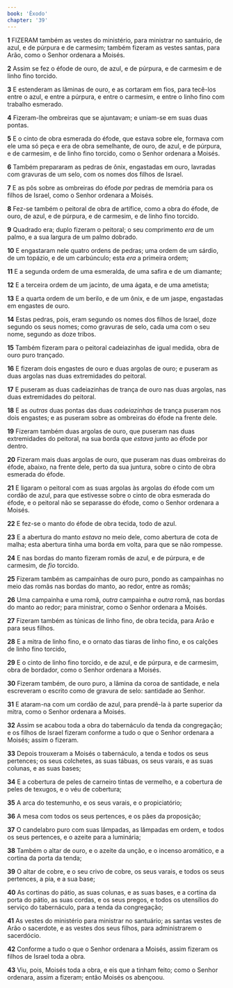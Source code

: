 ```yaml
---
book: 'Êxodo'
chapter: '39'
---
```


**1** FIZERAM também as vestes do ministério, para ministrar no santuário, de azul, e de púrpura e de carmesim; também fizeram as vestes santas, para Arão, como o Senhor ordenara a Moisés.

**2** Assim se fez o éfode de ouro, de azul, e de púrpura, e de carmesim e de linho fino torcido.

**3** E estenderam as lâminas de ouro, e as cortaram em fios, para tecê-los entre o azul, e entre a púrpura, e entre o carmesim, e entre o linho fino com trabalho esmerado.

**4** Fizeram-lhe ombreiras que se ajuntavam; e uniam-se em suas duas pontas.

**5** E o cinto de obra esmerada do éfode, que estava sobre ele, formava com ele uma só peça e era de obra semelhante, de ouro, de azul, e de púrpura, e de carmesim, e de linho fino torcido, como o Senhor ordenara a Moisés.

**6** Também prepararam as pedras de ônix, engastadas em ouro, lavradas com gravuras de um selo, com os nomes dos filhos de Israel.

**7** E as pôs sobre as ombreiras do éfode _por_ pedras de memória para os filhos de Israel, como o Senhor ordenara a Moisés.

**8** Fez-se também o peitoral de obra de artífice, como a obra do éfode, de ouro, de azul, e de púrpura, e de carmesim, e de linho fino torcido.

**9** Quadrado era; duplo fizeram o peitoral; o seu comprimento _era_ de um palmo, e a sua largura de um palmo dobrado.

**10** E engastaram nele quatro ordens de pedras; uma ordem de um sárdio, de um topázio, e de um carbúnculo; esta _era_ a primeira ordem;

**11** E a segunda ordem de uma esmeralda, de uma safira e de um diamante;

**12** E a terceira ordem de um jacinto, de uma ágata, e de uma ametista;

**13** E a quarta ordem de um berilo, e de um ônix, e de um jaspe, engastadas em engastes de ouro.

**14** Estas pedras, pois, eram segundo os nomes dos filhos de Israel, doze segundo os seus nomes; como gravuras de selo, cada uma com o seu nome, segundo as doze tribos.

**15** Também fizeram para o peitoral cadeiazinhas de igual medida, obra de ouro puro trançado.

**16** E fizeram dois engastes de ouro e duas argolas de ouro; e puseram as duas argolas nas duas extremidades do peitoral.

**17** E puseram as duas cadeiazinhas de trança de ouro nas duas argolas, nas duas extremidades do peitoral.

**18** E as _outras_ duas pontas das duas _cadeiazinhas_ de trança puseram nos dois engastes; e as puseram sobre as ombreiras do éfode na frente dele.

**19** Fizeram também duas argolas de ouro, que puseram nas duas extremidades do peitoral, na sua borda que _estava_ junto ao éfode por dentro.

**20** Fizeram mais duas argolas de ouro, que puseram nas duas ombreiras do éfode, abaixo, na frente dele, perto da sua juntura, sobre o cinto de obra esmerada do éfode.

**21** E ligaram o peitoral com as suas argolas às argolas do éfode com um cordão de azul, para que estivesse sobre o cinto de obra esmerada do éfode, e o peitoral não se separasse do éfode, como o Senhor ordenara a Moisés.

**22** E fez-se o manto do éfode de obra tecida, todo de azul.

**23** E a abertura do manto _estava_ no meio dele, como abertura de cota de malha; esta abertura tinha uma borda em volta, para que se não rompesse.

**24** E nas bordas do manto fizeram romãs de azul, e de púrpura, e de carmesim, de _fio_ torcido.

**25** Fizeram também as campainhas de ouro puro, pondo as campainhas no meio das romãs nas bordas do manto, ao redor, entre as romãs;

**26** Uma campainha e uma romã, _outra_ campainha e _outra_ romã, nas bordas do manto ao redor; para ministrar, como o Senhor ordenara a Moisés.

**27** Fizeram também as túnicas de linho fino, de obra tecida, para Arão e para seus filhos.

**28** E a mitra de linho fino, e o ornato das tiaras de linho fino, e os calções de linho fino torcido,

**29** E o cinto de linho fino torcido, e de azul, e de púrpura, e de carmesim, obra de bordador, como o Senhor ordenara a Moisés.

**30** Fizeram também, de ouro puro, a lâmina da coroa de santidade, e nela escreveram o escrito como de gravura de selo: santidade ao Senhor.

**31** E ataram-na com um cordão de azul, para prendê-la à parte superior da mitra, como o Senhor ordenara a Moisés.

**32** Assim se acabou toda a obra do tabernáculo da tenda da congregação; e os filhos de Israel fizeram conforme a tudo o que o Senhor ordenara a Moisés; assim o fizeram.

**33** Depois trouxeram a Moisés o tabernáculo, a tenda e todos os seus pertences; os seus colchetes, as suas tábuas, os seus varais, e as suas colunas, e as suas bases;

**34** E a cobertura de peles de carneiro tintas de vermelho, e a cobertura de peles de texugos, e o véu de cobertura;

**35** A arca do testemunho, e os seus varais, e o propiciatório;

**36** A mesa com todos os seus pertences, e os pães da proposição;

**37** O candelabro puro com suas lâmpadas, as lâmpadas em ordem, e todos os seus pertences, e o azeite para a luminária;

**38** Também o altar de ouro, e o azeite da unção, e o incenso aromático, e a cortina da porta da tenda;

**39** O altar de cobre, e o seu crivo de cobre, os seus varais, e todos os seus pertences, a pia, e a sua base;

**40** As cortinas do pátio, as suas colunas, e as suas bases, e a cortina da porta do pátio, as suas cordas, e os seus pregos, e todos os utensílios do serviço do tabernáculo, para a tenda da congregação;

**41** As vestes do ministério para ministrar no santuário; as santas vestes de Arão o sacerdote, e as vestes dos seus filhos, para administrarem o sacerdócio.

**42** Conforme a tudo o que o Senhor ordenara a Moisés, assim fizeram os filhos de Israel toda a obra.

**43** Viu, pois, Moisés toda a obra, e eis que a tinham feito; como o Senhor ordenara, assim a fizeram; então Moisés os abençoou.
